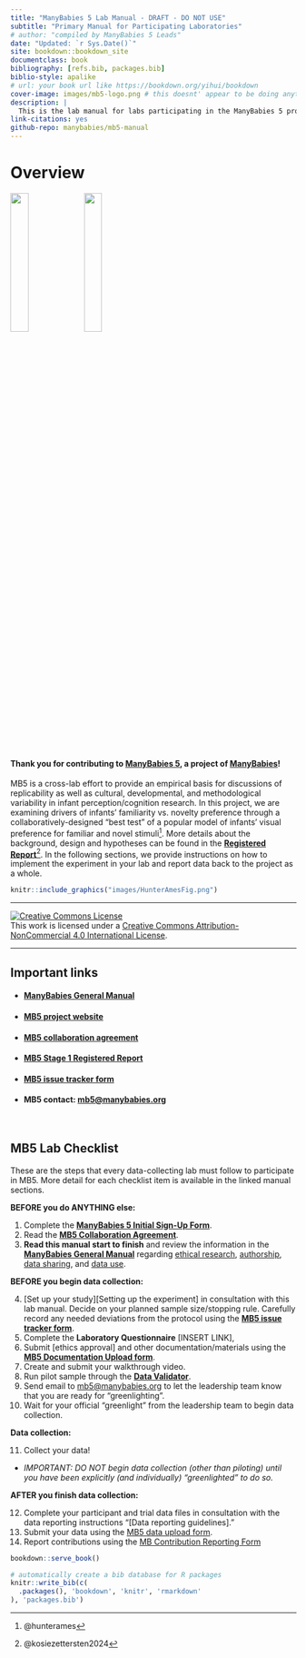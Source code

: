 ```yaml
--- 
title: "ManyBabies 5 Lab Manual - DRAFT - DO NOT USE"
subtitle: "Primary Manual for Participating Laboratories"
# author: "compiled by ManyBabies 5 Leads"
date: "Updated: `r Sys.Date()`"
site: bookdown::bookdown_site
documentclass: book
bibliography: [refs.bib, packages.bib]
biblio-style: apalike
# url: your book url like https://bookdown.org/yihui/bookdown
cover-image: images/mb5-logo.png # this doesnt' appear to be doing anything?
description: |
  This is the lab manual for labs participating in the ManyBabies 5 project.
link-citations: yes
github-repo: manybabies/mb5-manual
---
```


# Overview {-}

![](images/mb-logo.png){width=25%}   ![](images/mb5-logo.png){width=25%}


#### Thank you for contributing to [**ManyBabies 5**](https://manybabies.org/MB5/), a project of [**ManyBabies**](https://manybabies.org/)! {-}

MB5 is a cross-lab effort to provide an empirical basis for discussions of replicability as well as cultural, developmental, and methodological variability in infant perception/cognition research. In this project, we are examining drivers of infants’ familiarity vs. novelty preference through a collaboratively-designed “best test” of a popular model of infants’ visual preference for familiar and novel stimuli^[@hunterames]. More details about the background, design and hypotheses can be found in the [**Registered Report**](https://osf.io/preprints/psyarxiv/ck3vd)^[@kosiezettersten2024]. In the following sections, we provide instructions on how to implement the experiment in your lab and report data back to the project as a whole.


```r
knitr::include_graphics("images/HunterAmesFig.png")
```

***

<a rel="license" href="http://creativecommons.org/licenses/by-nc/4.0/"><img alt="Creative Commons License" style="border-width:0" src="https://i.creativecommons.org/l/by-nc/4.0/88x31.png" /></a><br />This work is licensed under a <a rel="license" href="http://creativecommons.org/licenses/by-nc/4.0/">Creative Commons Attribution-NonCommercial 4.0 International License</a>.

***

## Important links {-}

* #### <a href="https://docs.google.com/document/d/1dZ3sF2UcxvpkfOfKSKFeObTMZRbpUYloMUiPYtZy0ng/edit?usp=sharing" target="_blank">ManyBabies General Manual</a> {-}
* #### <a href="https://manybabies.org/MB5/" target="_blank">MB5 project website</a> {-}
* #### <a href="https://docs.google.com/document/d/1vbTDmH6euda5pJN4uyds3zsnQ1DXrW9wpHogwC-5TSk/edit?usp=sharing" target="_blank">MB5 collaboration agreement</a> {-}
* #### <a href="https://doi.org/10.31234/osf.io/ck3vd" target="_blank">MB5 Stage 1 Registered Report</a> {-}
* #### <a href="https://docs.google.com/forms/d/e/1FAIpQLSfXoKjJo3XgGuXCLhWhzEDz0UrJ7tmio-70SoS24g4vqc4Utg/viewform?usp=sf_link" target="_blank">MB5 issue tracker form</a>
* #### MB5 contact: [mb5@manybabies.org](mailto:mb5@manybabies.org) </b> {-}

<br>

## MB5 Lab Checklist {-}

These are the steps that every data-collecting lab must follow to participate in MB5. More detail for each checklist item is available in the linked manual sections.

**BEFORE you do ANYTHING else:**

1. Complete the <a href="https://docs.google.com/forms/d/e/1FAIpQLSdJnP3KO_dCmj-jNPHs0XP2j3q66g1RI6L31dwhCzhwhoJeoA/viewform" target="_blank"><b>ManyBabies 5 Initial Sign-Up Form</b></a>.
2. Read the <a href="https://docs.google.com/document/d/1vbTDmH6euda5pJN4uyds3zsnQ1DXrW9wpHogwC-5TSk/edit?usp=sharing" target="_blank"><b>MB5 Collaboration Agreement</b></a>.
3. <b>Read this manual start to finish</b> and review the information in the <a href="https://docs.google.com/document/d/1dZ3sF2UcxvpkfOfKSKFeObTMZRbpUYloMUiPYtZy0ng/edit?usp=sharing" target="_blank"><b>ManyBabies General Manual</b></a> regarding <a href="https://docs.google.com/document/d/1dZ3sF2UcxvpkfOfKSKFeObTMZRbpUYloMUiPYtZy0ng/edit#heading=h.22i70rxou3ha" target="_blank">ethical research</a>, <a href="https://docs.google.com/document/d/1dZ3sF2UcxvpkfOfKSKFeObTMZRbpUYloMUiPYtZy0ng/edit#heading=h.9ty2g48mpe0t" target="_blank">authorship</a>, <a href="https://docs.google.com/document/d/1dZ3sF2UcxvpkfOfKSKFeObTMZRbpUYloMUiPYtZy0ng/edit#heading=h.aunbjkpwxhf3" target="_blank">data sharing</a>, and <a href="https://docs.google.com/document/d/1dZ3sF2UcxvpkfOfKSKFeObTMZRbpUYloMUiPYtZy0ng/edit#heading=h.6h67zsyeiveg" target="_blank">data use</a>. 

**BEFORE you begin data collection:**

4. [Set up your study][Setting up the experiment] in consultation with this lab manual. Decide on your planned sample size/stopping rule. Carefully record any needed deviations from the protocol using the <a href="https://docs.google.com/forms/d/e/1FAIpQLSfXoKjJo3XgGuXCLhWhzEDz0UrJ7tmio-70SoS24g4vqc4Utg/viewform?usp=sf_link" target="_blank"><b>MB5 issue tracker form</b></a>.
5. Complete the <b>Laboratory Questionnaire</b> [INSERT LINK], 
6. Submit [ethics approval] and other documentation/materials using the <a href="https://docs.google.com/forms/d/e/1FAIpQLScTTmcQl1P1F4UWe95Jo7u5bken40AyAefXCYUJ9iYbnWaG8Q/viewform?usp=sf_link" target="_blank"><b>MB5 Documentation Upload form</b></a>. 
7. Create and submit your walkthrough video.
8. Run pilot sample through the <a href="https://manybabies.org/validator/" target="_blank"><b>Data Validator</b></a>.
9. Send email to [mb5@manybabies.org](mb5@manybabies.org) to let the leadership team know that you are ready for “greenlighting”. 
10. Wait for your official “greenlight” from the leadership team to begin data collection.

**Data collection:**

11. Collect your data! 
  + *IMPORTANT: DO NOT begin data collection (other than piloting) until you have been explicitly (and individually) “greenlighted” to do so.*
  
**AFTER you finish data collection:**

12. Complete your participant and trial data files in consultation with the data reporting instructions "[Data reporting guidelines]."
13. Submit your data using the [MB5 data upload form](https://docs.google.com/forms/d/e/1FAIpQLSdFYk-gb4yjRYLjSTP1_BVaW-3vLkpJClLoY2BOGDGfIVE5ww/viewform?usp=sf_link).
14. Report contributions using the [MB Contribution Reporting Form](https://manybabies.org/credit/)


```r
bookdown::serve_book()
```


```r
# automatically create a bib database for R packages
knitr::write_bib(c(
  .packages(), 'bookdown', 'knitr', 'rmarkdown'
), 'packages.bib')
```
